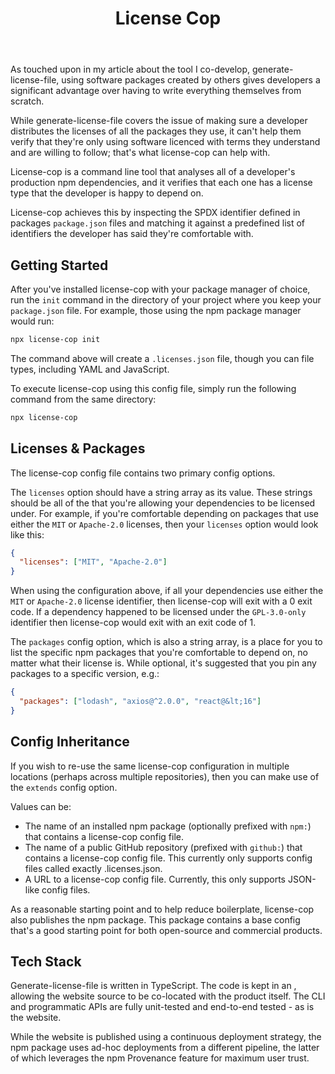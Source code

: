 ﻿---
sortWeight: 30
title: License Cop
tagLine: Yet another license checker tool for your dependencies; focused on simplicity.
---


As touched upon in my article about the tool I co-develop, generate-license-file, using software packages created by others gives developers a significant advantage over having to write everything themselves from scratch.

While generate-license-file covers the issue of making sure a developer distributes the licenses of all the packages they use, it can't help them verify that they're only using software licenced with terms they understand and are willing to follow; that's what license-cop can help with.

License-cop is a command line tool that analyses all of a developer's production npm dependencies, and it verifies that each one has a license type that the developer is happy to depend on.

License-cop achieves this by inspecting the SPDX identifier defined in packages `package.json` files and matching it against a predefined list of identifiers the developer has said they're comfortable with.

## Getting Started

After you've installed license-cop with your package manager of choice, run the `init` command in the directory of your project where you keep your `package.json` file. For example, those using the npm package manager would run:

```bash
npx license-cop init

```

The command above will create a `.licenses.json` file, though you can <Anchor href="https://github.com/tobysmith568/license-cop?tab=readme-ov-file#config-file" text="use many different" /> file types, including YAML and JavaScript.

To execute license-cop using this config file, simply run the following command from the same directory:

```bash
npx license-cop

```

## Licenses & Packages

The license-cop config file contains two primary config options.

The `licenses` option should have a string array as its value. These strings should be all of the <Anchor href="https://spdx.org/licenses" text="SPDX Identifiers" /> that you're allowing your dependencies to be licensed under. For example, if you're comfortable depending on packages that use either the `MIT` or `Apache-2.0` licenses, then your `licenses` option would look like this:

```json
{
  "licenses": ["MIT", "Apache-2.0"]
}
```

When using the configuration above, if all your dependencies use either the `MIT` or `Apache-2.0` license identifier, then license-cop will exit with a 0 exit code. If a dependency happened to be licensed under the `GPL-3.0-only` identifier then license-cop would exit with an exit code of 1.

The `packages` config option, which is also a string array, is a place for you to list the specific npm packages that you're comfortable to depend on, no matter what their license is. While optional, it's suggested that you pin any packages to a specific version, e.g.:

```json
{
  "packages": ["lodash", "axios@^2.0.0", "react@&lt;16"]
}
```

## Config Inheritance

If you wish to re-use the same license-cop configuration in multiple locations (perhaps across multiple repositories), then you can make use of the `extends` config option.

Values can be:

- The name of an installed npm package (optionally prefixed with `npm:`) that contains a license-cop config file.
- The name of a public GitHub repository (prefixed with `github:`) that contains a license-cop config file. This currently only supports config files called exactly .licenses.json.
- A URL to a license-cop config file. Currently, this only supports JSON-like config files.

As a reasonable starting point and to help reduce boilerplate, license-cop also publishes the <Anchor href="https://www.npmjs.com/package/@license-cop/permissive" text="@license-cop/permissive" /> npm package. This package contains a base config that's a good starting point for both open-source and commercial products.

## Tech Stack

Generate-license-file is written in TypeScript. The code is kept in an <Anchor href="https://nx.dev" text="Nx Monorepo" />, allowing the website source to be co-located with the product itself. The CLI and programmatic APIs are fully unit-tested and end-to-end tested - as is the website.

While the website is published using a continuous deployment strategy, the npm package uses ad-hoc deployments from a different pipeline, the latter of which leverages the npm Provenance feature for maximum user trust.
